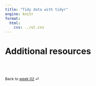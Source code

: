 ```yaml
---
title: "Tidy data with tidyr"
engine: knitr
format:
  html:
    css: ../ul.css
---
```


# Additional resources


<br><br>

::: {style="font-size: 0.875em;"}
Back to [week 02](/weeks/week-2.qmd) ⏎
:::